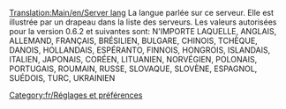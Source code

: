 [[Translation:Main/en/Server lang]]
{{en/-}}
La langue parlée sur ce serveur. Elle est illustrée par un drapeau dans la liste des serveurs.
{{fr/Dépassé| La version 1.0 prend un entier de 0 à 35 en paramètre pour server_lang (0 signifie N'IMPORTE LAQUELLE)}}
Les valeurs autorisées pour la version 0.6.2 et suivantes sont: N'IMPORTE LAQUELLE, ANGLAIS, ALLEMAND, FRANÇAIS, BRÉSILIEN, BULGARE, CHINOIS, TCHÈQUE, DANOIS, HOLLANDAIS, ESPÉRANTO, FINNOIS, HONGROIS, ISLANDAIS, ITALIEN, JAPONAIS, CORÉEN, LITUANIEN, NORVÉGIEN, POLONAIS, PORTUGAIS, ROUMAIN, RUSSE, SLOVAQUE, SLOVÈNE, ESPAGNOL, SUÉDOIS, TURC, UKRAINIEN

[[Category:fr/Réglages et préférences]]